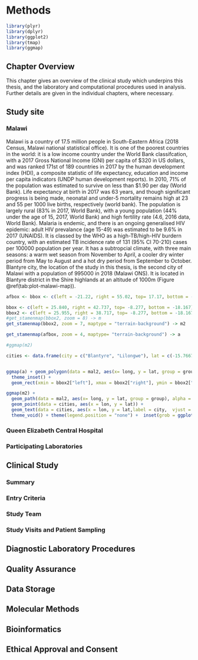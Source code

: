 # Methods {#methods}

```r

library(plyr)
library(dplyr)
library(ggplot2)
library(tmap)
library(ggmap)

```
## Chapter Overview

This chapter gives an overview of the clinical study which underpins this thesis, and the laboratory and computational procedures used in analysis. Further details are given in the individual chapters, where necessary.

## Study site

### Malawi

Malawi is a country of 17.5 million people in South-Eastern Africa (2018 Census, Malawi national statistical office). It is one of the poorest countries in the world: it is a low income country under the World Bank classifcation, with a 2017 Gross National Income (GNI) per capita of \$320 in US dollars, and was ranked 171st of 189 countries in 2017 by the human development index (HDI), a composite statistic of life expectancy, education and income per capita indicators (UNDP human development reports). In 2010, 71% of the population was estimated to survive on less than \$1.90 per day (World Bank). Life expectancy at birth in 2017 was 63 years, and though significant progress is being made, neonatal and under-5 mortality remains high at 23 and 55 per 1000 live births, respectively (world bank). The population is largely rural (83% in 2017, World Bank), with a young population (44% under the age of 15, 2017, World Bank) and high fertility rate (4.6, 2016 data, World Bank). Malaria is endemic, and there is an ongoing generalised HIV epidemic: adult HIV prevalance (age 15-49) was estimated to be 9.6% in 2017 (UNAIDS). It is classed by the WHO as a high-TB/high-HIV burdern country, with an estimated TB incidence rate of 131 (95% CI 70-210) cases per 100000 population per year. It has a subtropcial climate, with three main seasons: a warm wet season from November to April, a cooler dry winter period from May to August and a hot dry period from September to October. Blantyre city, the location of the study in this thesis, is the second city of Malawi with a population of 995000 in 2018 (Malawi ONS). It is located in Blantyre district in the Shire highlands at an altitude of 1000m (Figure \@ref(tab:plot-malawi-map)).

```r


afbox <- bbox <- c(left = -21.22, right = 55.02, top= 17.17, bottom = -37.75)

bbox <- c(left = 25.840, right = 42.737, top= -8.277, bottom = -18.167)
bbox2 <- c(left = 25.955, right = 38.717, top= -8.277, bottom = -18.167)
#get_stamenmap(bbox2, zoom = 8) -> m
get_stamenmap(bbox2, zoom = 7, maptype = "terrain-background") -> m2

get_stamenmap(afbox, zoom = 4, maptype= "terrain-background") -> a

#ggmap(m2) 

cities <- data.frame(city = c("Blantyre", "Lilongwe"), lat = c(-15.7667,-13.9626), lon = c(35.0168, 33.7741))


ggmap(a) + geom_polygon(data = mal2, aes(x= long, y = lat, group = group), fill = "black") +
  theme_inset() +
  geom_rect(xmin = bbox2["left"], xmax = bbox2["right"], ymin = bbox2["bottom"], ymax = bbox2["top"], fill = NA, colour = "black" )-> p1

ggmap(m2) +
  geom_path(data = mal2, aes(x= long, y = lat, group = group), alpha = 0.8) + 
  geom_point(data = cities, aes(x = lon, y = lat)) + 
  geom_text(data = cities, aes(x = lon, y = lat,label = city,  vjust = -0.5, hjust = 0.5, size = 7, fontface = "bold")) +
  theme_void() + theme(legend.position = "none") +  inset(grob = ggplotGrob(p1), xmin = 26.5, xmax = 31.5, ymin = -13, ymax = -9)


```

### Queen Elizabeth Central Hospital

### Participating Laboratories

## Clinical Study

### Summary

### Entry Criteria

### Study Team

### Study Visits and Patient Sampling

## Diagnostic Laboratory Procedures

## Quality Assurance

## Data Storage

## Molecular Methods

## Bioinformatics

## Ethical Approval and Consent
